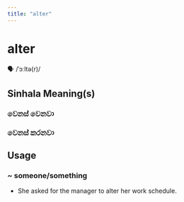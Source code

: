 ```yaml
---
title: "alter"
---
```


# alter

🗣️ /ˈɔːltə(r)/

## Sinhala Meaning(s)

### වෙනස් වෙනවා
### වෙනස් කරනවා

## Usage

### ~ someone/something

- She asked for the manager to alter her work schedule.

